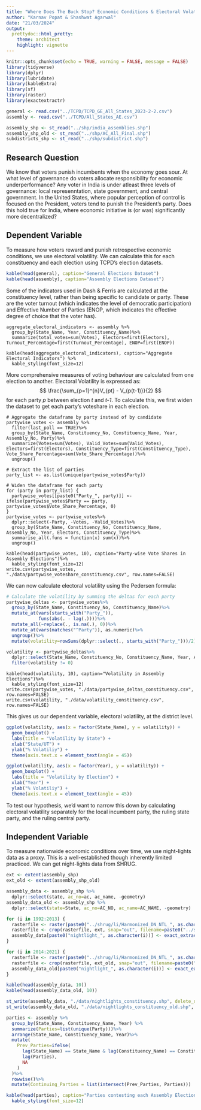 ```yaml
---
title: "Where Does The Buck Stop? Economic Conditions & Electoral Volatility"
author: "Karnav Popat & Shashwat Agarwal"
date: "21/03/2024"
output: 
  prettydoc::html_pretty:
    theme: architect
    highlight: vignette
---
```


```r
knitr::opts_chunk$set(echo = TRUE, warning = FALSE, message = FALSE)
library(tidyverse)
library(dplyr)
library(lubridate)
library(kableExtra)
library(sf)
library(raster)
library(exactextractr)
```

```r
general <- read.csv("../TCPD/TCPD_GE_All_States_2023-2-2.csv")
assembly <- read.csv("../TCPD/All_States_AE.csv")

assembly_shp <- st_read("../shp/india_assemblies.shp")
assembly_shp_old <- st_read("../shp/AC_All_Final.shp")
subdistricts_shp <- st_read("../shp/subdistrict.shp")
```

## Research Question

We know that voters punish incumbents when the economy goes sour. At what level of governance do voters allocate responsibility for economic underperformance? Any voter in India is under atleast three levels of governance: local represenntation, state government, and central government. In the United States, where popular perception of control is focused on the President, voters tend to punish the President's party. Does this hold true for India, where economic initiative is (or was) significantly more decentralized?

## Dependent Variable

To measure how voters reward and punish retrospective economic conditions, we use electoral volatility. We can calculate this for each constituency and each election using TCPD's election datasets.

```r
kable(head(general), caption="General Elections Dataset")
kable(head(assembly), caption="Assembly Elections Dataset")
```

Some of the indicators used in Dash & Ferris are calculated at the constituency level, rather than being specific to candidate or party. These are the voter turnout (which indicates the level of democratic participation) and Effective Number of Parties (ENOP, which indicates the effective degree of choice that the voter has).

```vote_stats
aggregate_electoral_indicators <- assembly %>%
  group_by(State_Name, Year, Constituency_Name)%>%
  summarize(total_votes=sum(Votes), Electors=first(Electors), Turnout_Percentage=first(Turnout_Percentage), ENOP=first(ENOP))
```

```vote_stats_table
kable(head(aggregate_electoral_indicators), caption="Aggregate Electoral Indicators") %>%
  kable_styling(font_size=12)
```

More comprehensive measures of voting behaviour are calculated from one election to another. Electoral Volatility is expressed as:
$$
\frac{\sum_{p=1}^{n}V_{pt} - V_{p(t-1)}}{2}
$$
for each party _p_ between election _t_ and _t-1_. To calculate this, we first widen the dataset to get each party's voteshare in each election.

``` partywise
# Aggregate the dataframe by party instead of by candidate
partywise_votes <- assembly %>%
  filter(last_poll == TRUE)%>%
  group_by(State_Name, Constituency_No, Constituency_Name, Year, Assembly_No, Party)%>%
  summarize(Votes=sum(Votes), Valid_Votes=sum(Valid_Votes), Electors=first(Electors), Constituency_Type=first(Constituency_Type), Vote_Share_Percentage=sum(Vote_Share_Percentage))%>%
  ungroup()
```

``` pivot
# Extract the list of parties
party_list <- as.list(unique(partywise_votes$Party))

# Widen the dataframe for each party
for (party in party_list) {
  partywise_votes[[paste0("Party_", party)]] <- ifelse(partywise_votes$Party == party, partywise_votes$Vote_Share_Percentage, 0)
}
partywise_votes <- partywise_votes%>%
  dplyr::select(-Party, -Votes, -Valid_Votes)%>%
  group_by(State_Name, Constituency_No, Constituency_Name, Assembly_No, Year, Electors, Constituency_Type)%>%
  summarise_all(.funs = function(x) sum(x))%>%
  ungroup()
```

```partywise_votes_table
kable(head(partywise_votes, 10), caption="Party-wise Vote Shares in Assembly Elections")%>%
  kable_styling(font_size=12)
write.csv(partywise_votes, "./data/partywise_voteshare_constituency.csv", row.names=FALSE)
```

We can now calculate electoral volatility using the Pedersen formula:

``` r
# Calculate the volatility by summing the deltas for each party
partywise_deltas <- partywise_votes%>%
  group_by(State_Name, Constituency_No, Constituency_Name)%>%
  mutate_at(vars(starts_with("Party_")), 
            funs(abs(. - lag(.))))%>%
  mutate_all(~replace(., is.na(.), 0))%>%
  mutate_at(vars(matches("^Party")), as.numeric)%>%
  ungroup()%>%
  mutate(volatility=rowSums(dplyr::select(., starts_with("Party_")))/2)

volatility <- partywise_deltas%>%
  dplyr::select(State_Name, Constituency_No, Constituency_Name, Year, Assembly_No, volatility)%>%
  filter(volatility != 0)
```

``` volatility_table
kable(head(volatility, 10), caption="Volatility in Assembly Elections")%>%
  kable_styling(font_size=12)
write.csv(partywise_votes, "./data/partywise_deltas_constituency.csv", row.names=FALSE)
write.csv(volatility, "./data/volatility_constituency.csv", row.names=FALSE)
```

This gives us our dependent variable, electoral volatility, at the district level.

``` r
ggplot(volatility, aes(x = factor(State_Name), y = volatility)) +
  geom_boxplot() +
  labs(title = "Volatility by State") +
  xlab("State/UT") +
  ylab("% Volatiliy") +
  theme(axis.text.x = element_text(angle = 45))
```

``` r
ggplot(volatility, aes(x = factor(Year), y = volatility)) +
  geom_boxplot() +
  labs(title = "Volatility by Election") +
  xlab("Year") +
  ylab("% Volatiliy") +
  theme(axis.text.x = element_text(angle = 45))
```

To test our hypothesis, we'd want to narrow this down by calculating electoral volatility separately for the local incumbent party, the ruling state party, and the ruling central party.

## Independent Variable

To measure nationwide economic conditions over time, we use night-lights data as a proxy. This is a well-established though inherently limited practiced. We can get night-lights data from SHRUG.

``` r
ext <- extent(assembly_shp)
ext_old <- extent(assembly_shp_old)

assembly_data <- assembly_shp %>%
  dplyr::select(state, ac_no=ac, ac_name, -geometry)
assembly_data_old <- assembly_shp %>%
  dplyr::select(state=State, ac_no=AC_NO, ac_name=AC_NAME, -geometry)
```

```r
for (i in 1992:2013) {
  rasterfile <- raster(paste0("../shrug/li/Harmonized_DN_NTL_", as.character(i), "_calDMSP.tif"))
  rasterfile <- crop(rasterfile, ext, snap="out", filename=paste0("../shrug/li/clipped_", as.character(i), "_calDMSP.tif"), overwrite=TRUE)
  assembly_data[paste0("nightlight_", as.character(i))] <- exact_extract(rasterfile, assembly_shp, 'mean', progress=FALSE)
}
```

``` r
for (i in 2014:2021) {
  rasterfile <- raster(paste0("../shrug/li/Harmonized_DN_NTL_", as.character(i), "_simVIIRS.tif"))
  rasterfile <- crop(rasterfile, ext_old, snap="out", filename=paste0("../shrug/li/clipped_", as.character(i), "_simVIIRS.tif"), overwrite=TRUE)
  assembly_data_old[paste0("nightlight_", as.character(i))] <- exact_extract(rasterfile, assembly_shp_old, 'mean', progress=FALSE)
}
```

``` r
kable(head(assembly_data, 10))
kable(head(assembly_data_old, 10))

st_write(assembly_data, "./data/nightlights_constituency.shp", delete_dsn = T)
st_write(assembly_data_old, "./data/nightlights_constituency_old.shp", delete_dsn = T)
```

``` r
parties <- assembly %>%
  group_by(State_Name, Constituency_Name, Year) %>%
  summarize(Parties=list(unique(Party)))%>%
  arrange(State_Name, Constituency_Name, Year)%>%
  mutate(
    Prev_Parties=ifelse(
      lag(State_Name) == State_Name & lag(Constituency_Name) == Constituency_Name,
      lag(Parties),
      NA
    )
  )%>%
  rowwise()%>%
  mutate(Continuing_Parties = list(intersect(Prev_Parties, Parties)))
```

```r
kable(head(parties), caption="Parties contesting each Assembly Election")%>%
  kable_styling(font_size=12)
```

